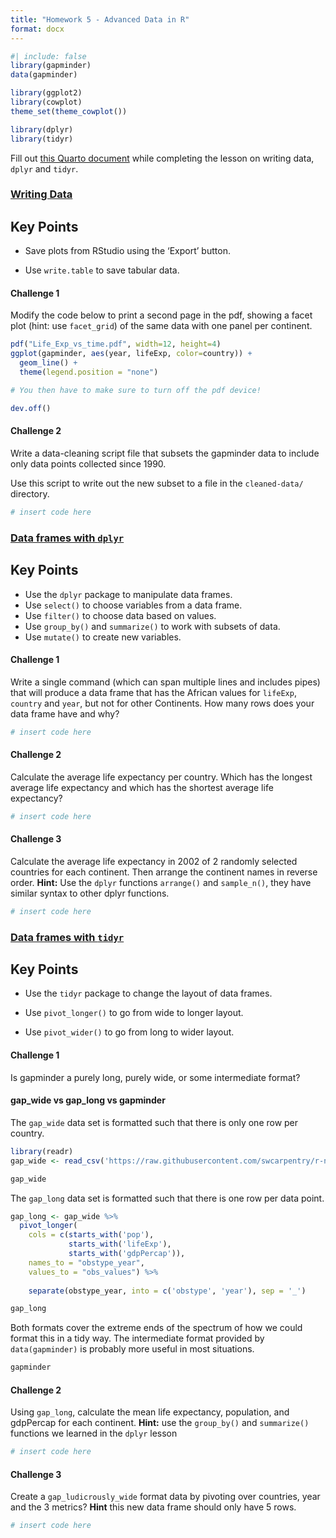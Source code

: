 ```yaml
---
title: "Homework 5 - Advanced Data in R"
format: docx
---
```


```r
#| include: false
library(gapminder)
data(gapminder)

library(ggplot2)
library(cowplot)
theme_set(theme_cowplot())

library(dplyr)
library(tidyr)
```

Fill out [this Quarto document](https://github.com/BIFX552-22/CourseInfo/hw/05advanced_data.qmd) while completing the lesson on writing data, `dplyr` and `tidyr`.

### [Writing Data](https://swcarpentry.github.io/r-novice-gapminder/11-writing-data/index.html)

::: callout-tip
## Key Points

-   Save plots from RStudio using the 'Export' button.

-   Use `write.table` to save tabular data.
:::

#### Challenge 1

Modify the code below to print a second page in the pdf, showing a facet plot (hint: use `facet_grid`) of the same data with one panel per continent.

```r
pdf("Life_Exp_vs_time.pdf", width=12, height=4)
ggplot(gapminder, aes(year, lifeExp, color=country)) +
  geom_line() +
  theme(legend.position = "none")

# You then have to make sure to turn off the pdf device!

dev.off()
```

#### Challenge 2

Write a data-cleaning script file that subsets the gapminder data to include only data points collected since 1990.

Use this script to write out the new subset to a file in the `cleaned-data/` directory.

```r
# insert code here
```

### [Data frames with `dplyr`](https://swcarpentry.github.io/r-novice-gapminder/13-dplyr/index.html)

::: callout-tip
## Key Points

-   Use the `dplyr` package to manipulate data frames.
-   Use `select()` to choose variables from a data frame.
-   Use `filter()` to choose data based on values.
-   Use `group_by()` and `summarize()` to work with subsets of data.
-   Use `mutate()` to create new variables.
:::

#### Challenge 1

Write a single command (which can span multiple lines and includes pipes) that will produce a data frame that has the African values for `lifeExp`, `country` and `year`, but not for other Continents. How many rows does your data frame have and why?

```r
# insert code here
```

#### Challenge 2

Calculate the average life expectancy per country. Which has the longest average life expectancy and which has the shortest average life expectancy?

```r
# insert code here
```

#### Challenge 3

Calculate the average life expectancy in 2002 of 2 randomly selected countries for each continent. Then arrange the continent names in reverse order. **Hint:** Use the `dplyr` functions `arrange()` and `sample_n()`, they have similar syntax to other dplyr functions.

```r
# insert code here
```

### [Data frames with `tidyr`](https://swcarpentry.github.io/r-novice-gapminder/14-tidyr/index.html)

::: callout-tip
## Key Points

-   Use the `tidyr` package to change the layout of data frames.

-   Use `pivot_longer()` to go from wide to longer layout.

-   Use `pivot_wider()` to go from long to wider layout.
:::

#### Challenge 1

Is gapminder a purely long, purely wide, or some intermediate format?

#### gap_wide vs gap_long vs gapminder

The `gap_wide` data set is formatted such that there is only one row per country.

```r
library(readr)
gap_wide <- read_csv('https://raw.githubusercontent.com/swcarpentry/r-novice-gapminder/gh-pages/_episodes_rmd/data/gapminder_wide.csv')

gap_wide
```

The `gap_long` data set is formatted such that there is one row per data point.

```r
gap_long <- gap_wide %>%
  pivot_longer(
    cols = c(starts_with('pop'), 
             starts_with('lifeExp'),
             starts_with('gdpPercap')),
    names_to = "obstype_year", 
    values_to = "obs_values") %>%
    
    separate(obstype_year, into = c('obstype', 'year'), sep = '_')

gap_long
```

Both formats cover the extreme ends of the spectrum of how we could format this in a tidy way. The intermediate format provided by `data(gapminder)` is probably more useful in most situations.

```r
gapminder
```

#### Challenge 2

Using `gap_long`, calculate the mean life expectancy, population, and gdpPercap for each continent. **Hint:** use the `group_by()` and `summarize()` functions we learned in the `dplyr` lesson

```r
# insert code here
```

#### Challenge 3

Create a `gap_ludicrously_wide` format data by pivoting over countries, year and the 3 metrics? **Hint** this new data frame should only have 5 rows.

```r
# insert code here
```
